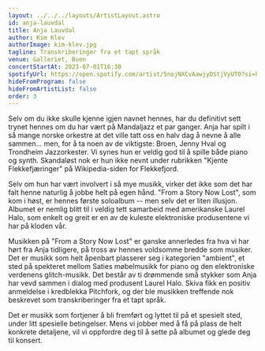 ```yaml
---
layout: ../../../layouts/ArtistLayout.astro
id: anja-lauvdal
title: Anja Lauvdal
author: Kim Klev
authorImage: kim-klev.jpg
tagline: Transkriberinger fra et tapt språk
venue: Galleriet, Buen
concertStartAt: 2023-07-01T16:30
spotifyUrl: https://open.spotify.com/artist/5nojNXCvAawjyDStjVyUTO?si=hs95UtjtRMCTDK4omFNZNg
hideFromProgram: false
hideFromArtistList: false
order: 3
---
```


Selv om du ikke skulle kjenne igjen navnet hennes, har du definitivt sett trynet hennes om du har vært på Mandaljazz et par ganger. Anja har spilt i så mange norske orkestre at det ville tatt oss en halv dag å nevne å alle sammen... men, for å ta noen av de viktigste: Broen, Jenny Hval og Trondheim Jazzorkester. Vi synes hun er veldig god til å spille både piano og synth. Skandaløst nok er hun ikke nevnt under rubrikken "Kjente Flekkefjæringer" på Wikipedia-siden for Flekkefjord.

Selv om hun har vært involvert i så mye musikk, virker det ikke som det har falt henne naturlig å jobbe helt på egen hånd. "From a Story Now Lost", som kom i høst, er hennes første soloalbum -- men selv det er liten illusjon. Albumet er nemlig blitt til i veldig tett samarbeid med amerikanske Laurel Halo, som enkelt og greit er en av de kuleste elektroniske produsentene vi har på kloden vår.

Musikken på "From a Story Now Lost" er ganske annerledes fra hva vi har hørt fra Anja tidligere, på tross av hennes voldsomme bredde som musiker. Det er musikk som helt åpenbart plasserer seg i kategorien "ambient", et sted på spekteret mellom Saties møbelmusikk for piano og den elektroniske verdenens glitch-musikk. Det består av ti drømmende små stykker som Anja har vevd sammen i dialog med produsent Laurel Halo. Skiva fikk en positiv anmeldelse i kredblekka Pitchfork, og der ble musikken treffende nok beskrevet som transkriberinger fra et tapt språk.

Det er musikk som fortjener å bli fremført og lyttet til på et spesielt sted, under litt spesielle betingelser. Mens vi jobber med å få på plass de helt konkrete detaljene, vil vi oppfordre deg til å sette på albumet og glede deg til konsert.
